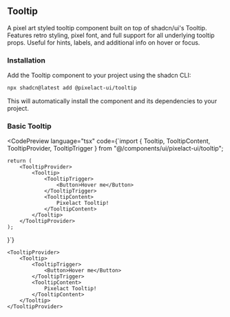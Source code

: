 

## Tooltip

A pixel art styled tooltip component built on top of shadcn/ui's Tooltip. Features retro styling, pixel font, and full support for all underlying tooltip props. Useful for hints, labels, and additional info on hover or focus.

### Installation

Add the Tooltip component to your project using the shadcn CLI:

```bash
npx shadcn@latest add @pixelact-ui/tooltip
```

This will automatically install the component and its dependencies to your project.

### Basic Tooltip

<CodePreview
	language="tsx"
	code={`import { Tooltip, TooltipContent, TooltipProvider, TooltipTrigger } from "@/components/ui/pixelact-ui/tooltip";

	return (
		<TooltipProvider>
			<Tooltip>
				<TooltipTrigger>
					<Button>Hover me</Button>
				</TooltipTrigger>
				<TooltipContent>
					Pixelact Tooltip!
				</TooltipContent>
			</Tooltip>
		</TooltipProvider>
	);
}`}
>
	<TooltipProvider>
		<Tooltip>
			<TooltipTrigger>
				<Button>Hover me</Button>
			</TooltipTrigger>
			<TooltipContent>
				Pixelact Tooltip!
			</TooltipContent>
		</Tooltip>
	</TooltipProvider>
</CodePreview>